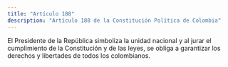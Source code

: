 ```yaml
---
title: "Artículo 188"
description: "Artículo 188 de la Constitución Política de Colombia"
---
```


El Presidente de la República simboliza la unidad nacional y al jurar el cumplimiento de la Constitución y de las leyes, se obliga a garantizar los derechos y libertades de todos los colombianos.
